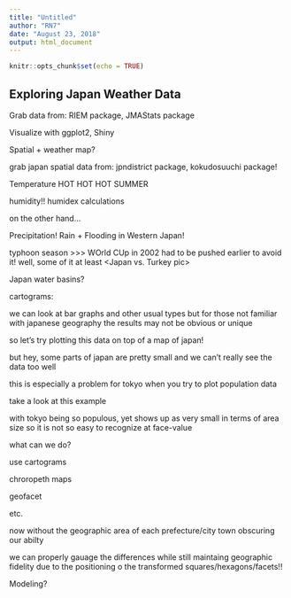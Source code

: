 ```yaml
---
title: "Untitled"
author: "RN7"
date: "August 23, 2018"
output: html_document
---
```


```r
knitr::opts_chunk$set(echo = TRUE)
```

## Exploring Japan Weather Data



Grab data from: RIEM package, JMAStats package





Visualize with ggplot2, Shiny


Spatial + weather map?

grab japan spatial data from: jpndistrict package, kokudosuuchi package!



Temperature HOT HOT HOT SUMMER

humidity!! humidex calculations

on the other hand...

Precipitation! Rain + Flooding in Western Japan!

typhoon season >>> WOrld CUp in 2002 had to be pushed earlier to avoid it!
well, some of it at least <Japan vs. Turkey pic>

Japan water basins?


cartograms:

we can look at bar graphs and other usual types but for those not familiar with japanese geography the results may not be obvious or unique

so let's try plotting this data on top of a map of japan!

but hey, some parts of japan are pretty small and we can't really see the data too well

this is especially a problem for tokyo when you try to plot population data

take a look at this example

with tokyo being so populous, yet shows up as very small in terms of area size so it is not so easy to recognize at face-value


what can we do?


use cartograms 

chroropeth maps

geofacet

etc.


now without the geographic area of each prefecture/city town obscuring our abilty

we can properly gauage the differences while still maintaing geographic fidelity due to the positioning o the transformed squares/hexagons/facets!!

Modeling? 















